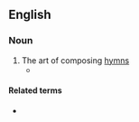 ==English==

===Noun===
{{en-noun|-}}

# The art of composing [[hymn]]s
#* {{quote-text|year=2005|author=Maria Vasilakē|title=Images of the Mother of God: Perceptions of the Theotokos in Byzantium|page=76|isbn=0754636038|passage=Parallel to this - and at the same time - '''hymnography''' flourishes, reaching its high point at the end of the first millennium.}}

====Related terms====
* {{l|en|hymnographer}}